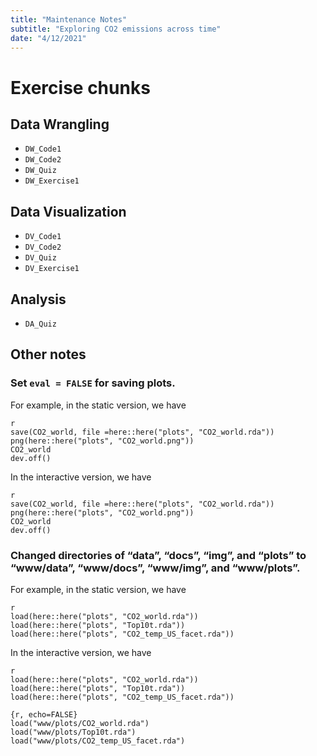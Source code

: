 ```yaml
---
title: "Maintenance Notes"
subtitle: "Exploring CO2 emissions across time"
date: "4/12/2021"
---
```


# Exercise chunks
## Data Wrangling
* `DW_Code1`
* `DW_Code2`
* `DW_Quiz`
* `DW_Exercise1`

## Data Visualization
* `DV_Code1`
* `DV_Code2`
* `DV_Quiz`
* `DV_Exercise1`

## Analysis
* `DA_Quiz`

## Other notes
### Set `eval = FALSE` for saving plots. 

For example, in the static version, we have
```
{r}
save(CO2_world, file =here::here("plots", "CO2_world.rda"))
png(here::here("plots", "CO2_world.png"))
CO2_world
dev.off()
```
In the interactive version, we have
```
{r, eval = FALSE}
save(CO2_world, file =here::here("plots", "CO2_world.rda"))
png(here::here("plots", "CO2_world.png"))
CO2_world
dev.off()
```

### Changed directories of "data", "docs", "img", and "plots" to "www/data", "www/docs", "www/img", and "www/plots". 

For example, in the static version, we have
```
{r}
load(here::here("plots", "CO2_world.rda"))
load(here::here("plots", "Top10t.rda"))
load(here::here("plots", "CO2_temp_US_facet.rda"))
```
In the interactive version, we have
```
{r, eval=FALSE}
load(here::here("plots", "CO2_world.rda"))
load(here::here("plots", "Top10t.rda"))
load(here::here("plots", "CO2_temp_US_facet.rda"))

{r, echo=FALSE}
load("www/plots/CO2_world.rda")
load("www/plots/Top10t.rda")
load("www/plots/CO2_temp_US_facet.rda")

```